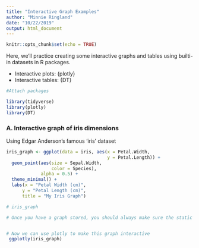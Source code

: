 ```yaml
---
title: "Interactive Graph Examples"
author: "Minnie Ringland"
date: "10/22/2019"
output: html_document
---
```


```r
knitr::opts_chunk$set(echo = TRUE)
```

Here, we'll practice creating some interactive graphs and tables using builti-in datasets in R packages.

- Interactive plots: {plotly}
- Interactive tables: {DT}




```r
#Attach packages

library(tidyverse)
library(plotly)
library(DT)

```


### A. Interactive graph of iris dimensions

Using Edgar Anderson's famous 'iris' dataset

```r

iris_graph <- ggplot(data = iris, aes(x = Petal.Width,
                                      y = Petal.Length)) +
  geom_point(aes(size = Sepal.Width,
                 color = Species),
             alpha = 0.5) +
  theme_minimal() +
  labs(x = "Petal Width (cm)",
      y = "Petal Length (cm)",
      title = "My Iris Graph")

# iris_graph

# Once you have a graph stored, you should always make sure the static version works first before making it interactive/reactive.


# Now we can use plotly to make this graph interactive
 ggplotly(iris_graph)



```







